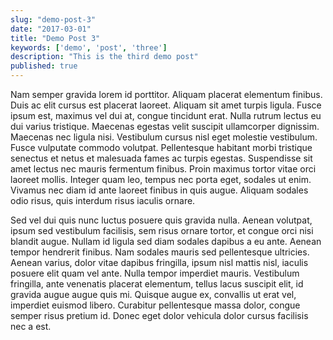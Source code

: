 ```yaml
---
slug: "demo-post-3"
date: "2017-03-01"
title: "Demo Post 3"
keywords: ['demo', 'post', 'three']
description: "This is the third demo post"
published: true
---
```


Nam semper gravida lorem id porttitor. Aliquam placerat elementum finibus. Duis ac elit cursus est placerat laoreet. Aliquam sit amet turpis ligula. Fusce ipsum est, maximus vel dui at, congue tincidunt erat. Nulla rutrum lectus eu dui varius tristique. Maecenas egestas velit suscipit ullamcorper dignissim. Maecenas nec ligula nisi. Vestibulum cursus nisl eget molestie vestibulum. Fusce vulputate commodo volutpat. Pellentesque habitant morbi tristique senectus et netus et malesuada fames ac turpis egestas. Suspendisse sit amet lectus nec mauris fermentum finibus. Proin maximus tortor vitae orci laoreet mollis. Integer quam leo, tempus nec porta eget, sodales ut enim. Vivamus nec diam id ante laoreet finibus in quis augue. Aliquam sodales odio risus, quis interdum risus iaculis ornare.

Sed vel dui quis nunc luctus posuere quis gravida nulla. Aenean volutpat, ipsum sed vestibulum facilisis, sem risus ornare tortor, et congue orci nisi blandit augue. Nullam id ligula sed diam sodales dapibus a eu ante. Aenean tempor hendrerit finibus. Nam sodales mauris sed pellentesque ultricies. Aenean varius, dolor vitae dapibus fringilla, ipsum nisl mattis nisl, iaculis posuere elit quam vel ante. Nulla tempor imperdiet mauris. Vestibulum fringilla, ante venenatis placerat elementum, tellus lacus suscipit elit, id gravida augue augue quis mi. Quisque augue ex, convallis ut erat vel, imperdiet euismod libero. Curabitur pellentesque massa dolor, congue semper risus pretium id. Donec eget dolor vehicula dolor cursus facilisis nec a est.

